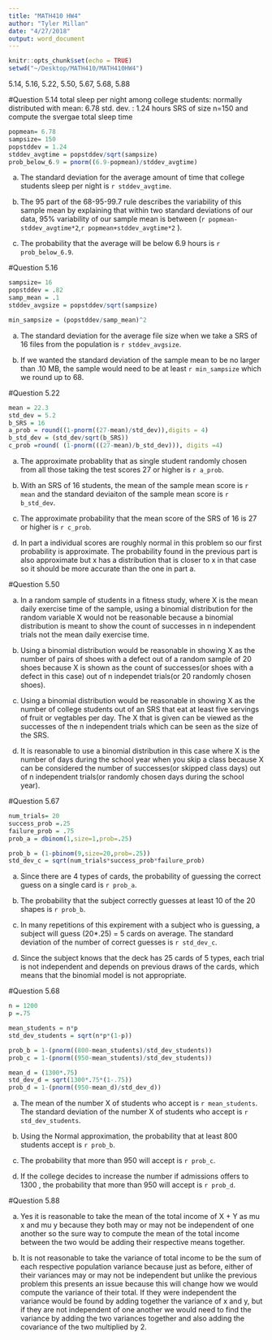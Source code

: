 ```yaml
---
title: "MATH410 HW4"
author: "Tyler Millan"
date: "4/27/2018"
output: word_document
---
```


```r
knitr::opts_chunk$set(echo = TRUE)
setwd("~/Desktop/MATH410/MATH410HW4")
```

5.14, 5.16, 5.22, 5.50, 5.67, 5.68, 5.88

#Question 5.14
total sleep per night among college students: normally distributed with mean: 6.78
std. dev. : 1.24 hours
SRS of size n=150 and compute the svergae total sleep time

```r
popmean= 6.78
sampsize= 150
popstddev = 1.24
stddev_avgtime = popstddev/sqrt(sampsize)
prob_below_6.9 = pnorm((6.9-popmean)/stddev_avgtime)

```

a) The standard deviation for the average amount of time that college students sleep per night is `r stddev_avgtime`. 

b) The 95 part of the 68-95-99.7 rule describes the variability of this sample mean by explaining that within two standard deviations of our data, 95% variability of our sample mean is between (`r popmean-stddev_avgtime*2`,`r popmean+stddev_avgtime*2` ).

c) The probability that the average will be below 6.9 hours is `r prob_below_6.9`.

#Question 5.16

```r
sampsize= 16
popstddev = .82
samp_mean = .1
stddev_avgsize = popstddev/sqrt(sampsize)

min_sampsize = (popstddev/samp_mean)^2
```

a) The standard deviation for the average file size when we take a SRS of 16 files from the population is `r stddev_avgsize`. 

b) If we wanted the standard deviation of the sample mean to be no larger than .10 MB, the sample would need to be at least `r min_sampsize` which we round up to 68.

#Question 5.22

```r
mean = 22.3
std_dev = 5.2
b_SRS = 16
a_prob = round((1-pnorm((27-mean)/std_dev)),digits = 4)
b_std_dev = (std_dev/sqrt(b_SRS))
c_prob =round( (1-pnorm(((27-mean)/b_std_dev))), digits =4)
```

a) The approximate probablity that as single student randomly chosen from all those taking the test scores 27 or higher is `r a_prob`.

b) With an SRS of 16 students, the mean of the sample mean score is `r mean` and the standard deviaiton of the sample mean score is `r b_std_dev`.

c) The approximate probability that the mean score of the SRS of 16 is 27 or higher is `r c_prob`.

d) In part a individual scores are roughly normal in this problem so our first probability is approximate. The probability found in the previous part is also approximate but x has a distribution that is closer to x in that case so it should be more accurate than the one in part a.

#Question 5.50

a) In a random sample of students in a fitness study, where X is the mean daily exercise time of the sample, using a binomial distribution for the random variable X would not be reasonable because a binomial distribution is meant to show the count of successes in n independent trials not the mean daily exercise time.

b) Using a binomial distribution would be reasonable in showing X as the number of pairs of shoes with a defect out of a random sample of 20 shoes because X is shown as the count of successes(or shoes with a defect in this case) out of n independet trials(or 20 randomly chosen shoes).

c) Using a binomial distribution would be reasonable in showing X as the number of college students out of an SRS that eat at least five servings of fruit or vegtables per day. The X that is given can be viewed as the successes of the n independent trials which can be seen as the size of the SRS. 

d) It is reasonable to use a binomial distribution in this case where X is the number of days during the school year when you skip a class because X can be considered the number of successes(or skipped class days) out of n independent trials(or randomly chosen days during the school year).

#Question 5.67

```r
num_trials= 20
success_prob =.25
failure_prob = .75
prob_a = dbinom(1,size=1,prob=.25)

prob_b = (1-pbinom(9,size=20,prob=.25))
std_dev_c = sqrt(num_trials*success_prob*failure_prob)
```

a) Since there are 4 types of cards, the probability of guessing the correct guess on a single card is `r prob_a`.  

b) The probability that the subject correctly guesses at least 10 of the 20 shapes is `r prob_b`.

c) In many repetitions of this expirement with a subject who is guessing, a subject will guess (20*.25) = 5 cards on average. The standard deviation of the number of correct guesses is `r std_dev_c`.

d) Since the subject knows that the deck has 25 cards of 5 types, each trial is not independent and depends on previous draws of the cards, which means that the binomial model is not appropriate.  


#Question 5.68

```r
n = 1200
p =.75

mean_students = n*p
std_dev_students = sqrt(n*p*(1-p))

prob_b = 1-(pnorm((800-mean_students)/std_dev_students))
prob_c = 1-(pnorm((950-mean_students)/std_dev_students))

mean_d = (1300*.75)
std_dev_d = sqrt(1300*.75*(1-.75))
prob_d = 1-(pnorm((950-mean_d)/std_dev_d))
```
a) The mean of the number X of students who accept is `r mean_students`. The standard deviation of the number X of students who accept is `r std_dev_students`. 

b) Using the Normal approximation, the probability that at least 800 students accept is `r prob_b`.

c) The probability that more than 950 will accept is `r prob_c`.

d) If the college decides to increase the number if admissions offers to 1300 , the probability that more than 950 will accept is `r prob_d`.

#Question 5.88

a) Yes it is reasonable to take the mean of the total income of X + Y as mu x and mu y
because they both may or may not be independent of one another so the sure way to compute the mean of the total income between the two would be adding their respective means together.

b) It is not reasonable to take the variance of total income to be the sum of each respective population variance because just as before, either of their variances may or may not be independent but unlike the previous problem this presents an issue because this will change how we would compute the variance of their total. If they were independent the variance would be found by adding together the variance of x and y, but if they are not independent of one another we would need to find the variance by adding the two variances together and also adding the covariance of the two multiplied by 2. 
